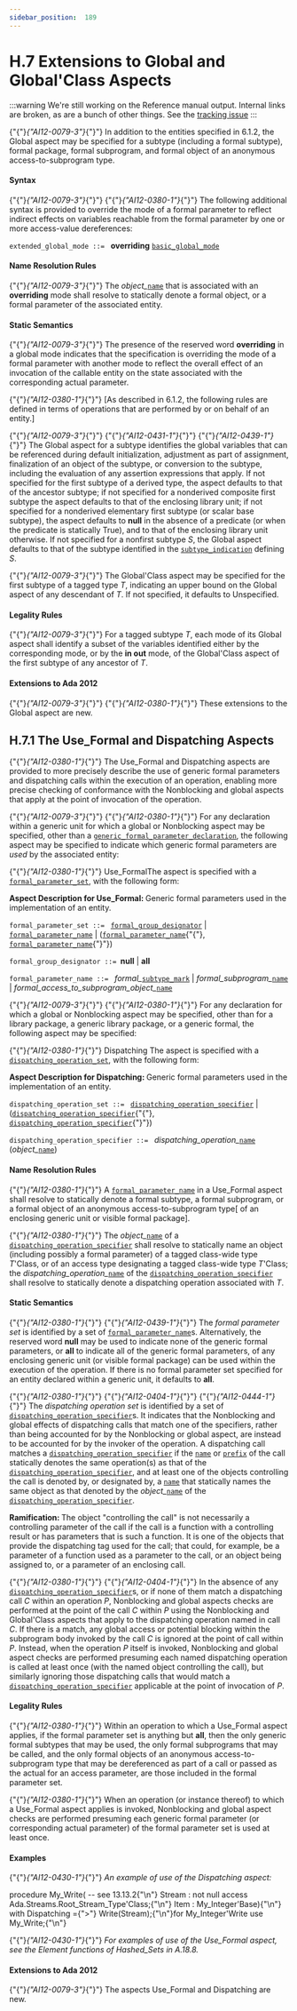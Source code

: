 ---
sidebar_position:  189
---

# H.7  Extensions to Global and Global'Class Aspects

:::warning
We're still working on the Reference manual output.  Internal links are broken,
as are a bunch of other things.
See the [tracking issue](https://github.com/ada-lang-io/ada-lang-io/issues/20)
:::


<p>{"{"}<em>{"AI12-0079-3"}</em>{"}"} In addition to the entities specified in 6.1.2, the Global aspect may be specified for a subtype (including a formal subtype), formal package, formal subprogram, and formal object of an anonymous access-to-subprogram type. </p>

#### Syntax

<p>{"{"}<em>{"AI12-0079-3"}</em>{"}"} {"{"}<em>{"AI12-0380-1"}</em>{"}"} The following additional syntax is provided to override the mode of a formal parameter to reflect indirect effects on variables reachable from the formal parameter by one or more access-value dereferences:</p>
<p><code>extended_global_mode</code><a id="S0361"></a><code> ::= </code>    <strong>overriding</strong> <code><a href="./AA-6.1#S0212">basic_global_mode</a></code></p>

#### Name Resolution Rules

<p>{"{"}<em>{"AI12-0079-3"}</em>{"}"} The <em>object_</em><code><a href="./AA-4.1#S0091">name</a></code> that is associated with an <strong>overriding</strong> mode shall resolve to statically denote a formal object, or a formal parameter of the associated entity. </p>

#### Static Semantics

<p>{"{"}<em>{"AI12-0079-3"}</em>{"}"} The presence of the reserved word <strong>overriding</strong> in a global mode indicates that the specification is overriding the mode of a formal parameter with another mode to reflect the overall effect of an invocation of the callable entity on the state associated with the corresponding actual parameter.</p>
<p>{"{"}<em>{"AI12-0380-1"}</em>{"}"} [As described in 6.1.2, the following rules are defined in terms of operations that are performed by or on behalf of an entity.]</p>
<p>{"{"}<em>{"AI12-0079-3"}</em>{"}"} {"{"}<em>{"AI12-0431-1"}</em>{"}"} {"{"}<em>{"AI12-0439-1"}</em>{"}"} The Global aspect for a subtype identifies the global variables that can be referenced during default initialization, adjustment as part of assignment, finalization of an object of the subtype, or conversion to the subtype, including the evaluation of any assertion expressions that apply. If not specified for the first subtype of a derived type, the aspect defaults to that of the ancestor subtype; if not specified for a nonderived composite first subtype the aspect defaults to that of the enclosing library unit; if not specified for a nonderived elementary first subtype (or scalar base subtype), the aspect defaults to <strong>null</strong> in the absence of a predicate (or when the predicate is statically True), and to that of the enclosing library unit otherwise. If not specified for a nonfirst subtype <em>S</em>, the Global aspect defaults to that of the subtype identified in the <code><a href="./AA-3.2#S0027">subtype_indication</a></code> defining <em>S</em>.</p>
<p>{"{"}<em>{"AI12-0079-3"}</em>{"}"} The Global'Class aspect may be specified for the first subtype of a tagged type <em>T</em>, indicating an upper bound on the Global aspect of any descendant of <em>T</em>. If not specified, it defaults to Unspecified. </p>

#### Legality Rules

<p>{"{"}<em>{"AI12-0079-3"}</em>{"}"} For a tagged subtype <em>T</em>, each mode of its Global aspect shall identify a subset of the variables identified either by the corresponding mode, or by the <strong>in out</strong> mode, of the Global'Class aspect of the first subtype of any ancestor of <em>T</em>. </p>

#### Extensions to Ada 2012

<p>{"{"}<em>{"AI12-0079-3"}</em>{"}"} {"{"}<em>{"AI12-0380-1"}</em>{"}"} These extensions to the Global aspect are new. </p>

## H.7.1  The Use_Formal and Dispatching Aspects

<p>{"{"}<em>{"AI12-0380-1"}</em>{"}"} The Use_Formal and Dispatching aspects are provided to more precisely describe the use of generic formal parameters and dispatching calls within the execution of an operation, enabling more precise checking of conformance with the Nonblocking and global aspects that apply at the point of invocation of the operation.</p>
<p>{"{"}<em>{"AI12-0079-3"}</em>{"}"} {"{"}<em>{"AI12-0380-1"}</em>{"}"} For any declaration within a generic unit for which a global or Nonblocking aspect may be specified, other than a <code><a href="./AA-12.1#S0314">generic_formal_parameter_declaration</a></code>, the following aspect may be specified to indicate which generic formal parameters are <em>used</em> by the associated entity:</p>
<p>{"{"}<em>{"AI12-0380-1"}</em>{"}"} Use_FormalThe aspect is specified with a <code><a href="./AA-H.7#S0362">formal_parameter_set</a></code>, with the following form:</p>
<p><strong>Aspect Description for </strong><strong>Use_Formal: </strong>Generic formal parameters used in the implementation of an entity.</p>
<p><code>formal_parameter_set</code><a id="S0362"></a><code> ::= </code>    <code><a href="./AA-H.7#S0363">formal_group_designator</a></code>  | <code><a href="./AA-H.7#S0364">formal_parameter_name</a></code>  | (<code><a href="./AA-H.7#S0364">formal_parameter_name</a></code>{"{"}, <code><a href="./AA-H.7#S0364">formal_parameter_name</a></code>{"}"})</p>
<p><code>formal_group_designator</code><a id="S0363"></a><code> ::= </code><strong>null</strong> | <strong>all</strong></p>
<p><code>formal_parameter_name</code><a id="S0364"></a><code> ::= </code>    <em>formal_</em><code><a href="./AA-3.2#S0028">subtype_mark</a></code>  | <em>formal_subprogram_</em><code><a href="./AA-4.1#S0091">name</a></code>  | <em>formal_access_to_subprogram_object_</em><code><a href="./AA-4.1#S0091">name</a></code></p>
<p>{"{"}<em>{"AI12-0079-3"}</em>{"}"} {"{"}<em>{"AI12-0380-1"}</em>{"}"} For any declaration for which a global or Nonblocking aspect may be specified, other than for a library package, a generic library package, or a generic formal, the following aspect may be specified:</p>
<p>{"{"}<em>{"AI12-0380-1"}</em>{"}"} Dispatching The aspect is specified with a <code><a href="./AA-H.7#S0365">dispatching_operation_set</a></code>, with the following form:</p>
<p><strong>Aspect Description for </strong><strong>Dispatching: </strong>Generic formal parameters used in the implementation of an entity.</p>
<p><code>dispatching_operation_set</code><a id="S0365"></a><code> ::= </code>    <code><a href="./AA-H.7#S0366">dispatching_operation_specifier</a></code>  | (<code><a href="./AA-H.7#S0366">dispatching_operation_specifier</a></code>{"{"}, <code><a href="./AA-H.7#S0366">dispatching_operation_specifier</a></code>{"}"})</p>
<p><code>dispatching_operation_specifier</code><a id="S0366"></a><code> ::= </code>    <em>dispatching_operation_</em><code><a href="./AA-4.1#S0091">name</a></code> (<em>object_</em><code><a href="./AA-4.1#S0091">name</a></code>)</p>

#### Name Resolution Rules

<p>{"{"}<em>{"AI12-0380-1"}</em>{"}"} A <code><a href="./AA-H.7#S0364">formal_parameter_name</a></code> in a Use_Formal aspect shall resolve to statically denote a formal subtype, a formal subprogram, or a formal object of an anonymous access-to-subprogram type[ of an enclosing generic unit or visible formal package].</p>
<p>{"{"}<em>{"AI12-0380-1"}</em>{"}"} The <em>object_</em><code><a href="./AA-4.1#S0091">name</a></code> of a <code><a href="./AA-H.7#S0366">dispatching_operation_specifier</a></code> shall resolve to statically name an object (including possibly a formal parameter) of a tagged class-wide type <em>T</em>'Class, or of an access type designating a tagged class-wide type <em>T</em>'Class; the <em>dispatching_operation_</em><code><a href="./AA-4.1#S0091">name</a></code> of the <code><a href="./AA-H.7#S0366">dispatching_operation_specifier</a></code> shall resolve to statically denote a dispatching operation associated with <em>T</em>. </p>

#### Static Semantics

<p>{"{"}<em>{"AI12-0380-1"}</em>{"}"} {"{"}<em>{"AI12-0439-1"}</em>{"}"} The <em>formal parameter set</em> is identified by a set of <code><a href="./AA-H.7#S0364">formal_parameter_name</a></code>s. Alternatively, the reserved word <strong>null</strong> may be used to indicate none of the generic formal parameters, or <strong>all</strong> to indicate all of the generic formal parameters, of any enclosing generic unit (or visible formal package) can be used within the execution of the operation. If there is no formal parameter set specified for an entity declared within a generic unit, it defaults to <strong>all</strong>.</p>
<p>{"{"}<em>{"AI12-0380-1"}</em>{"}"} {"{"}<em>{"AI12-0404-1"}</em>{"}"} {"{"}<em>{"AI12-0444-1"}</em>{"}"} The <em>dispatching operation set</em> is identified by a set of <code><a href="./AA-H.7#S0366">dispatching_operation_specifier</a></code>s. It indicates that the Nonblocking and global effects of dispatching calls that match one of the specifiers, rather than being accounted for by the Nonblocking or global aspect, are instead to be accounted for by the invoker of the operation. A dispatching call matches a <code><a href="./AA-H.7#S0366">dispatching_operation_specifier</a></code> if the <code><a href="./AA-4.1#S0091">name</a></code> or <code><a href="./AA-4.1#S0093">prefix</a></code> of the call statically denotes the same operation(s) as that of the <code><a href="./AA-H.7#S0366">dispatching_operation_specifier</a></code>, and at least one of the objects controlling the call is denoted by, or designated by, a <code><a href="./AA-4.1#S0091">name</a></code> that statically names the same object as that denoted by the <em>object_</em><code><a href="./AA-4.1#S0091">name</a></code> of the <code><a href="./AA-H.7#S0366">dispatching_operation_specifier</a></code>.</p>
<p><strong>Ramification: </strong>The object "controlling the call" is not necessarily a controlling parameter of the call if the call is a function with a controlling result or has parameters that is such a function. It is one of the objects that provide the dispatching tag used for the call; that could, for example, be a parameter of a function used as a parameter to the call, or an object being assigned to, or a parameter of an enclosing call. </p>
<p>{"{"}<em>{"AI12-0380-1"}</em>{"}"} {"{"}<em>{"AI12-0404-1"}</em>{"}"} In the absence of any <code><a href="./AA-H.7#S0366">dispatching_operation_specifier</a></code>s, or if none of them match a dispatching call <em>C</em> within an operation <em>P</em>, Nonblocking and global aspects checks are performed at the point of the call <em>C</em> within <em>P</em> using the Nonblocking and Global'Class aspects that apply to the dispatching operation named in call <em>C</em>. If there is a match, any global access or potential blocking within the subprogram body invoked by the call <em>C</em> is ignored at the point of call within <em>P</em>. Instead, when the operation <em>P</em> itself is invoked, Nonblocking and global aspect checks are performed presuming each named dispatching operation is called at least once (with the named object controlling the call), but similarly ignoring those dispatching calls that would match a <code><a href="./AA-H.7#S0366">dispatching_operation_specifier</a></code> applicable at the point of invocation of <em>P</em>.</p>

#### Legality Rules

<p>{"{"}<em>{"AI12-0380-1"}</em>{"}"} Within an operation to which a Use_Formal aspect applies, if the formal parameter set is anything but <strong>all</strong>, then the only generic formal subtypes that may be used, the only formal subprograms that may be called, and the only formal objects of an anonymous access-to-subprogram type that may be dereferenced as part of a call or passed as the actual for an access parameter, are those included in the formal parameter set.</p>
<p>{"{"}<em>{"AI12-0380-1"}</em>{"}"} When an operation (or instance thereof) to which a Use_Formal aspect applies is invoked, Nonblocking and global aspect checks are performed presuming each generic formal parameter (or corresponding actual parameter) of the formal parameter set is used at least once. </p>

#### Examples

<p>{"{"}<em>{"AI12-0430-1"}</em>{"}"} <em>An example of use of the Dispatching aspect:</em> </p>
<CodeBlock>
procedure My_Write(  --  see 13.13.2{"\n"}   Stream : not null access Ada.Streams.Root_Stream_Type'Class;{"\n"}   Item   : My_Integer'Base){"\n"}   with Dispatching ={">"} Write(Stream);{"\n"}for My_Integer'Write use My_Write;{"\n"}
</CodeBlock>

<p>{"{"}<em>{"AI12-0430-1"}</em>{"}"} <em>For examples of use of the Use_Formal aspect, see the Element functions of Hashed_Sets in A.18.8.</em></p>

#### Extensions to Ada 2012

<p>{"{"}<em>{"AI12-0079-3"}</em>{"}"} The aspects Use_Formal and Dispatching are new. </p>
